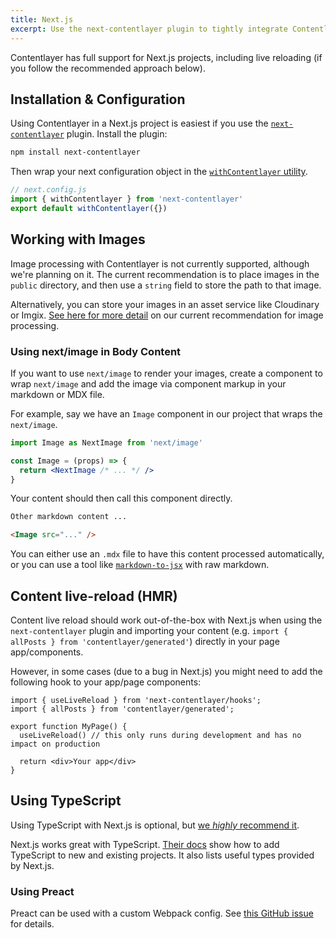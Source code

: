 ```yaml
---
title: Next.js
excerpt: Use the next-contentlayer plugin to tightly integrate Contentlayer into a Next.js project.
---
```


Contentlayer has full support for Next.js projects, including live reloading (if you follow the recommended approach below).

## Installation & Configuration

Using Contentlayer in a Next.js project is easiest if you use the [`next-contentlayer`](/docs/reference/next-contentlayer) plugin. Install the plugin:

```txt
npm install next-contentlayer
```

Then wrap your next configuration object in the [`withContentlayer` utility](/docs/reference/next-contentlayer#withcontentlayer).

```js
// next.config.js
import { withContentlayer } from 'next-contentlayer'
export default withContentlayer({})
```

## Working with Images

Image processing with Contentlayer is not currently supported, although we're planning on it. The current recommendation is to place images in the `public` directory, and then use a `string` field to store the path to that image.

Alternatively, you can store your images in an asset service like Cloudinary or Imgix. [See here for more detail](/docs/sources/files/images) on our current recommendation for image processing.

### Using next/image in Body Content

If you want to use `next/image` to render your images, create a component to wrap `next/image` and add the image via component markup in your markdown or MDX file.

For example, say we have an `Image` component in our project that wraps the `next/image`.

```jsx
import Image as NextImage from 'next/image'

const Image = (props) => {
  return <NextImage /* ... */ />
}
```

Your content should then call this component directly.

```md
Other markdown content ...

<Image src="..." />
```

You can either use an `.mdx` file to have this content processed automatically, or you can use a tool like [`markdown-to-jsx`](https://www.npmjs.com/package/markdown-to-jsx) with raw markdown.

## Content live-reload (HMR)

Content live reload should work out-of-the-box with Next.js when using the `next-contentlayer` plugin and importing your content (e.g. `import { allPosts } from 'contentlayer/generated'`) directly in your page app/components.

However, in some cases (due to a bug in Next.js) you might need to add the following hook to your app/page components:

```tsx
import { useLiveReload } from 'next-contentlayer/hooks';
import { allPosts } from 'contentlayer/generated';

export function MyPage() {
  useLiveReload() // this only runs during development and has no impact on production

  return <div>Your app</div>
}
```

## Using TypeScript

Using TypeScript with Next.js is optional, but [we _highly_ recommend it](/docs/concepts/type-safety).

Next.js works great with TypeScript. [Their docs](https://nextjs.org/docs/basic-features/typescript) show how to add TypeScript to new and existing projects. It also lists useful types provided by Next.js.

### Using Preact

Preact can be used with a custom Webpack config. See [this GitHub issue](https://github.com/contentlayerdev/contentlayer/issues/62) for details.
